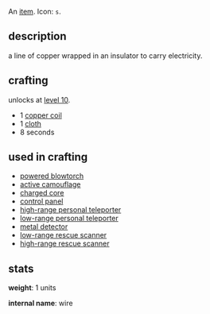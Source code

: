 {{FixTitle}}
An [[items|item]]. Icon: <code><nowiki>s</nowiki></code>.

== description ==

a line of copper wrapped in an insulator to carry electricity.

== crafting ==

unlocks at [[level 10]].

* 1 [[copper coil]]
* 1 [[cloth]]
* 8 seconds

== used in crafting ==

* [[powered blowtorch]]
* [[active camouflage]]
* [[charged core]]
* [[control panel]]
* [[high-range personal teleporter]]
* [[low-range personal teleporter]]
* [[metal detector]]
* [[low-range rescue scanner]]
* [[high-range rescue scanner]]

== stats ==

'''weight''': 1 units

'''internal name''': wire